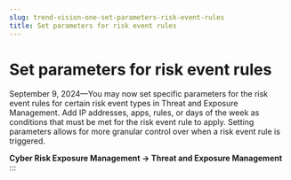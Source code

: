 ```yaml
---
slug: trend-vision-one-set-parameters-risk-event-rules
title: Set parameters for risk event rules
---
```

# Set parameters for risk event rules

September 9, 2024—You may now set specific parameters for the risk event rules for certain risk event types in Threat and Exposure Management. Add IP addresses, apps, rules, or days of the week as conditions that must be met for the risk event rule to apply. Setting parameters allows for more granular control over when a risk event rule is triggered.

**Cyber Risk Exposure Management → Threat and Exposure Management**
:::
